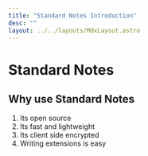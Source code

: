 ```yaml
---
title: "Standard Notes Introduction"
desc: ""
layout: ../../layouts/MdxLayout.astro
---
```


# Standard Notes

## Why use Standard Notes

1. Its open source
2. Its fast and lightweight
3. Its client side encrypted
4. Writing extensions is easy
